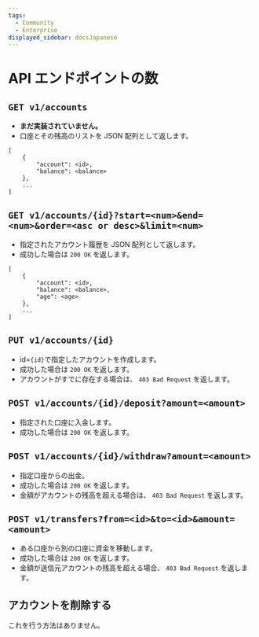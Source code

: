 ```yaml
---
tags:
  - Community
  - Enterprise
displayed_sidebar: docsJapanese
---
```


# API エンドポイントの数


<TranslationBanner />

## `GET v1/accounts`

- **まだ実装されていません。**
- 口座とその残高のリストを JSON 配列として返します。

```
[
    {
        "account": <id>,
        "balance": <balance>
    },
    ...
]
```

## `GET v1/accounts/{id}?start=<num>&end=<num>&order=<asc or desc>&limit=<num>`

- 指定されたアカウント履歴を JSON 配列として返します。
- 成功した場合は `200 OK` を返します。

```
[
    {
        "account": <id>,
        "balance": <balance>,
        "age": <age>
    },
    ...
]
```

## `PUT v1/accounts/{id}`

- id=`{id}`で指定したアカウントを作成します。
- 成功した場合は `200 OK` を返します。
- アカウントがすでに存在する場合は、 `403 Bad Request` を返します。

## `POST v1/accounts/{id}/deposit?amount=<amount>`

- 指定された口座に入金します。
- 成功した場合は `200 OK` を返します。

## `POST v1/accounts/{id}/withdraw?amount=<amount>`

- 指定口座からの出金。
- 成功した場合は `200 OK` を返します。
- 金額がアカウントの残高を超える場合は、 `403 Bad Request` を返します。

## `POST v1/transfers?from=<id>&to=<id>&amount=<amount>`

- ある口座から別の口座に資金を移動します。
- 成功した場合は `200 OK` を返します。
- 金額が送信元アカウントの残高を超える場合、 `403 Bad Request` を返します。

## アカウントを削除する

これを行う方法はありません。
